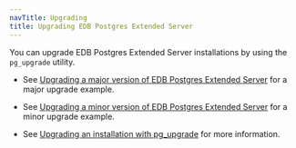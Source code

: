 ```yaml
---
navTitle: Upgrading
title: Upgrading EDB Postgres Extended Server 
---
```


You can upgrade EDB Postgres Extended Server installations by using the `pg_upgrade` utility. 

- See [Upgrading a major version of EDB Postgres Extended Server](major_upgrade) for a major upgrade example.

- See [Upgrading a minor version of EDB Postgres Extended Server](minor_upgrade) for a minor upgrade example.

- See [Upgrading an installation with pg_upgrade](/epas/latest/upgrading/04_upgrading_an_installation_with_pg_upgrade/) for more information. 